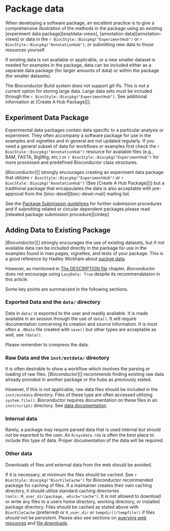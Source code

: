 # Package data {#data}

When developing a software package, an excellent practice is to give a
comprehensive illustration of the methods in the package using an existing
[experiment data package][exptdata-views], [annotation data][annotation-views]
or data in the `r BiocStyle::Biocpkg("ExperimentHub")` or `r BiocStyle::Biocpkg("AnnotationHub")`,
or submitting new data to those resources yourself.

If existing data is not available or applicable, or a new smaller dataset is
needed for examples in the package, data can be included either as a separate
data package (for larger amounts of data) or within the package (for smaller
datasets).

The Bioconductor Build system does not support git-lfs.  This is not a current
option for storing large data. Large data sets must be included through the
`r BiocStyle::Biocpkg("ExperimentHub")`. See additional information at [Create A
Hub Package][].

## Experiment Data Package {#experiment-data-package}

Experimental data packages contain data specific to a particular analysis or
experiment. They often accompany a software package for use in the examples and
vignettes and in general are not updated regularly. If you need a general subset
of data for workflows or examples first check the `r BiocStyle::Biocpkg("AnnotationHub")`
resource for available files (e.g., BAM, FASTA, BigWig, etc.) or
`r BiocStyle::Biocpkg("ExperimentHub")` for more processed and predefined
_Bioconductor_ class structures.


[_Bioconductor_][] strongly encourages creating an experiment data package that
utilizes `r BiocStyle::Biocpkg("ExperimentHub")` or `r BiocStyle::Biocpkg("AnnotationHub")`
(See [Create A Hub Package][]) but a traditional package that encapsulates the
data is also acceptable with pre-approval from the [bioc-devel][bioc-devel-mail]
mailing list.

See the [Package Submission guidelines](#bioconductor-package-submissions) for
further submission procedures and if submitting related or circular dependent
packages please read [releated package submission procedure][cirdep] 

## Adding Data to Existing Package {#adding-data-to-existing-package}

[_Bioconductor_][] strongly encourages the use of existing datasets, but if not
available data can be included directly in the package for use in the examples
found in man pages, vignettes, and tests of your package. This is a good
reference by Hadley Wickham about [packge data](http://r-pkgs.had.co.nz/data.html).

However, as mentioned in [The DESCRIPTION file](#description-lazydata) chapter,
_Bioconductor_ does not encourage using `LazyData: True` despite its
recommendataion in this article.

Some key points are summarized in the following sections.

### Exported Data and the `data/` directory

Data in `data/` is exported to the user and readily available.
It is made available in an <i class="fab fa-r-project"></i> session through the use of `data()`.
It will require documentation concerning its creation and source information.
It is most often a `.RData` file created with `save()` but other types are acceptable as well, see `?data()`.

Please remember to compress the data.

### Raw Data and the `inst/extdata/` directory

It is often desirable to show a workflow which involves the parsing or loading of raw files.
[_Bioconductor_][] recommends finding existing raw data already provided in
another package or the hubs as previously stated.

However, if this is not applicable, raw data files should be included in the
`inst/extdata` directory. Files of these type are often accessed utilizing
`system.file()`. _Bioconductor_ requires documentation on these files in an
`inst/script/` directory. See [data documentation](#doc-inst-script).

### Internal data

Rarely, a package may require parsed data that is used internal but should not
be exported to the user. An `R/sysdata.rda` is often the best place to include
this type of data. Proper documentation of the data will be required.

### Other data

Downloads of files and external data from the web should be avoided.

If it is necessary, at minimum the files should be cached.
See `r BiocStyle::Biocpkg("BiocFileCache")` for Bioconductor recommended package
for caching of files. If a maintainer creates their own caching directory, it
should utilize standard caching directories `tools::R_user_dir(package,
which="cache")`. It is not allowed to download or write any files to a users
home directory, working directory, or installed package directory. Files should
be cached as stated above with `BiocFileCache` (preferred) or `R_user_dir` or
`tempdir()/tempfile()` if files should not be persistent. Please also see
sections on [querying web resources](#querying-web-resources) and [file
downloads](#web-querying-and-file-caching).


